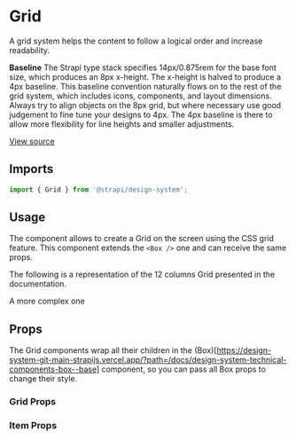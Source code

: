

<Meta of={GridStories} />

# Grid

A grid system helps the content to follow a logical order and increase readability.

**Baseline** The Strapi type stack specifies 14px/0.875rem for the base font size, which produces an 8px x-height. The
x-height is halved to produce a 4px baseline. This baseline convention naturally flows on to the rest of the grid
system, which includes icons, components, and layout dimensions. Always try to align objects on the 8px grid, but where
necessary use good judgement to fine tune your designs to 4px. The 4px baseline is there to allow more flexibility for
line heights and smaller adjustments.

[View source](https://github.com/strapi/design-system/tree/main/packages/design-system/src/Grid)

## Imports

```js
import { Grid } from '@strapi/design-system';
```

## Usage

The component allows to create a Grid on the screen using the CSS grid feature. This component extends the `<Box />` one
and can receive the same props.

<Canvas of={GridStories.Base} />

The following is a representation of the 12 columns Grid presented in the documentation.

<Canvas of={GridStories.BaseGrid} />

A more complex one

<Canvas of={GridStories.ComplexGrid} />

## Props

The Grid components wrap all their children in the
(Box)\[https://design-system-git-main-strapijs.vercel.app/?path=/docs/design-system-technical-components-box--base]
component, so you can pass all Box props to change their style.

### Grid Props

<TypeTable of={Grid.Props} />

### Item Props

<TypeTable of={Grid.ItemProps} />
